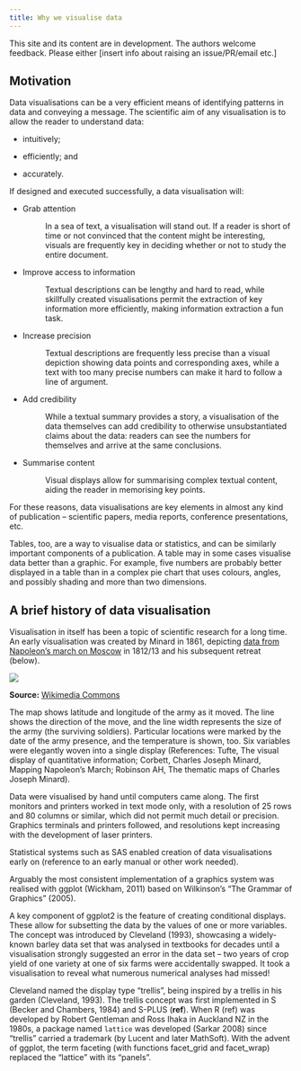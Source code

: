 ```yaml
---
title: Why we visualise data
---
```


::: {.callout-warning appearance="simple"}
This site and its content are in development. The authors welcome feedback. Please either \[insert info about raising an issue/PR/email etc.\]
:::

## Motivation

Data visualisations can be a very efficient means of identifying patterns in data and conveying a message. The scientific aim of any visualisation is to allow the reader to understand data:

-   intuitively;

-   efficiently; and

-   accurately. 

If designed and executed successfully, a data visualisation will:

-   

    Grab attention

    :   In a sea of text, a visualisation will stand out. If a reader is short of time or not convinced that the content might be interesting, visuals are frequently key in deciding whether or not to study the entire document.

-   

    Improve access to information

    :   Textual descriptions can be lengthy and hard to read, while skillfully created visualisations permit the extraction of key information more efficiently, making information extraction a fun task.

-   

    Increase precision

    :   Textual descriptions are frequently less precise than a visual depiction showing data points and corresponding axes, while a text with too many precise numbers can make it hard to follow a line of argument.

-   

    Add credibility

    :   While a textual summary provides a story, a visualisation of the data themselves can add credibility to otherwise unsubstantiated claims about the data: readers can see the numbers for themselves and arrive at the same conclusions.

-   

    Summarise content

    :   Visual displays allow for summarising complex textual content, aiding the reader in memorising key points.

For these reasons, data visualisations are key elements in almost any kind of publication -- scientific papers, media reports, conference presentations, etc.

Tables, too, are a way to visualise data or statistics, and can be similarly important components of a publication. A table may in some cases visualise data better than a graphic. For example, five numbers are probably better displayed in a table than in a complex pie chart that uses colours, angles, and possibly shading and more than two dimensions. 

## A brief history of data visualisation

Visualisation in itself has been a topic of scientific research for a long time. An early visualisation was created by Minard in 1861, depicting [data from Napoleon's march on Moscow](https://academic.oup.com/jrssig/article/5/3/133/7029764) in 1812/13 and his subsequent retreat (below).

[![](images/minard.png)](images/minard.png)

::: figure-caption
**Source:** [Wikimedia Commons](https://en.wikipedia.org/wiki/File:Minard.png)
:::

The map shows latitude and longitude of the army as it moved. The line shows the direction of the move, and the line width represents the size of the army (the surviving soldiers). Particular locations were marked by the date of the army presence, and the temperature is shown, too. Six variables were elegantly woven into a single display (References: Tufte, The visual display of quantitative information; Corbett, Charles Joseph Minard, Mapping Napoleon's March; Robinson AH, The thematic maps of Charles Joseph Minard).

Data were visualised by hand until computers came along. The first monitors and printers worked in text mode only, with a resolution of 25 rows and 80 columns or similar, which did not permit much detail or precision. Graphics terminals and printers followed, and resolutions kept increasing with the development of laser printers.

Statistical systems such as SAS enabled creation of data visualisations early on (reference to an early manual or other work needed).

Arguably the most consistent implementation of a graphics system was realised with ggplot (Wickham, 2011) based on Wilkinson's "The Grammar of Graphics" (2005).

A key component of ggplot2 is the feature of creating conditional displays. These allow for subsetting the data by the values of one or more variables. The concept was introduced by Cleveland (1993), showcasing a widely-known barley data set that was analysed in textbooks for decades until a visualisation strongly suggested an error in the data set -- two years of crop yield of one variety at one of six farms were accidentally swapped. It took a visualisation to reveal what numerous numerical analyses had missed!

Cleveland named the display type "trellis", being inspired by a trellis in his garden (Cleveland, 1993). The trellis concept was first implemented in S (Becker and Chambers, 1984) and S-PLUS (**ref**). When R (ref) was developed by Robert Gentleman and Ross Ihaka in Auckland NZ in the 1980s, a package named `lattice` was developed (Sarkar 2008) since "trellis" carried a trademark (by Lucent and later MathSoft). With the advent of ggplot, the term faceting (with functions facet_grid and facet_wrap) replaced the "lattice" with its "panels".
